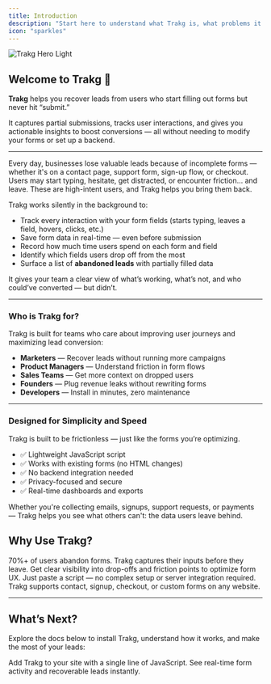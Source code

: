 ```yaml
---
title: Introduction
description: "Start here to understand what Trakg is, what problems it solves, and how it helps you recover lost leads."
icon: "sparkles"
---
```


<img
	className='block '
	src='https://res.cloudinary.com/dioiyots5/image/upload/v1749884090/scrnli_W7B3Q80LGtHH3o_aauyuz.png'
	alt='Trakg Hero Light'
/>

## Welcome to Trakg 👋

**Trakg** helps you recover leads from users who start filling out forms but never hit “submit.”

It captures partial submissions, tracks user interactions, and gives you actionable insights to boost conversions — all without needing to modify your forms or set up a backend.

---

Every day, businesses lose valuable leads because of incomplete forms — whether it's on a contact page, support form, sign-up flow, or checkout. Users may start typing, hesitate, get distracted, or encounter friction… and leave. These are high-intent users, and Trakg helps you bring them back.

Trakg works silently in the background to:

-   Track every interaction with your form fields (starts typing, leaves a field, hovers, clicks, etc.)
-   Save form data in real-time — even before submission
-   Record how much time users spend on each form and field
-   Identify which fields users drop off from the most
-   Surface a list of **abandoned leads** with partially filled data

It gives your team a clear view of what’s working, what’s not, and who could’ve converted — but didn’t.

---

### Who is Trakg for?

Trakg is built for teams who care about improving user journeys and maximizing lead conversion:

-   **Marketers** — Recover leads without running more campaigns
-   **Product Managers** — Understand friction in form flows
-   **Sales Teams** — Get more context on dropped users
-   **Founders** — Plug revenue leaks without rewriting forms
-   **Developers** — Install in minutes, zero maintenance

---

### Designed for Simplicity and Speed

Trakg is built to be frictionless — just like the forms you’re optimizing.

-   ✅ Lightweight JavaScript script
-   ✅ Works with existing forms (no HTML changes)
-   ✅ No backend integration needed
-   ✅ Privacy-focused and secure
-   ✅ Real-time dashboards and exports

Whether you're collecting emails, signups, support requests, or payments — Trakg helps you see what others can't: the data users leave behind.

## Why Use Trakg?

<CardGroup cols={2}>
	<Card
		title='Recover Abandoned Leads'
		icon='user-xmark'
		href='/docs/how-it-works'
	>
		70%+ of users abandon forms. Trakg captures their inputs before they
		leave.
	</Card>
	<Card title='Boost Conversions' icon='chart-line' href='/docs/dashboard'>
		Get clear visibility into drop-offs and friction points to optimize form
		UX.
	</Card>
</CardGroup>

<CardGroup cols={2}>
	<Card title='Install in Minutes' icon='clock' href='/docs/installation'>
		Just paste a script — no complex setup or server integration required.
	</Card>
	<Card
		title='Works with Any Form'
		icon='wand-magic-sparkles'
		href='/docs/features'
	>
		Trakg supports contact, signup, checkout, or custom forms on any
		website.
	</Card>
</CardGroup>

---

## What’s Next?

Explore the docs below to install Trakg, understand how it works, and make the most of your leads:

<CardGroup cols={2}>
	<Card title='Install the Script' icon='code' href='/docs/installation'>
		Add Trakg to your site with a single line of JavaScript.
	</Card>
	<Card title='View Your Dashboard' icon='gauge' href='/docs/dashboard'>
		See real-time form activity and recoverable leads instantly.
	</Card>
</CardGroup>
